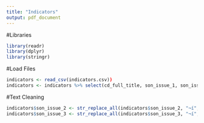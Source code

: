 ```yaml
---
title: "Indicators"
output: pdf_document
---
```


#Libraries
```r
library(readr)
library(dplyr)
library(stringr)
```

#Load Files
```r
indicators <- read_csv(indicators.csv)) 
indicators <- indicators %>% select(cd_full_title, son_issue_1, son_issue_2, son_issue_3)
```

#Text Cleaning
```r
indicators$son_issue_2 <- str_replace_all(indicators$son_issue_2, "¬í", "'")
indicators$son_issue_3 <- str_replace_all(indicators$son_issue_3, "¬í", "'")
```



